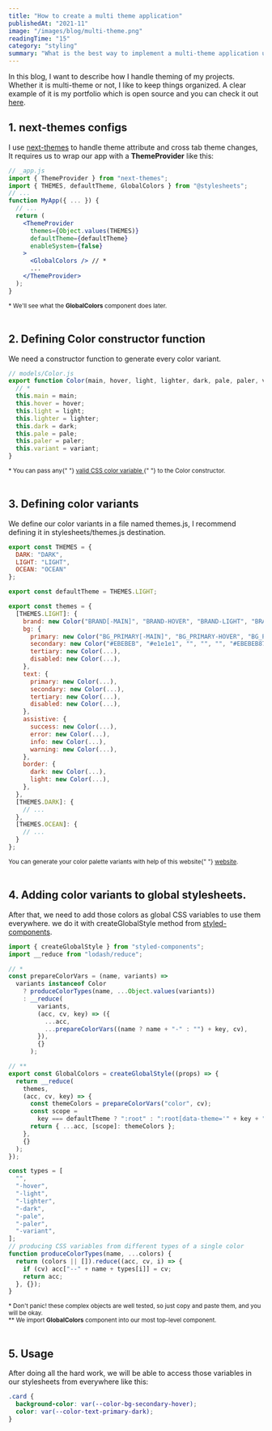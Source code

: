 ```yaml
---
title: "How to create a multi theme application"
publishedAt: "2021-11"
image: "/images/blog/multi-theme.png"
readingTime: "15"
category: "styling"
summary: "What is the best way to implement a multi-theme application using best practices?"
---
```


In this blog, I want to describe how I handle theming of my projects. Whether it is multi-theme or not, I like to keep things organized. A clear example of it is my portfolio which is open source and you can check it out [here](https://github.com/miladMAPS/portfolio).

## 1. next-themes configs

I use [next-themes](https://github.com/pacocoursey/next-themes) to handle theme attribute and cross tab theme changes,
It requires us to wrap our app with a **ThemeProvider** like this:

```jsx
// _app.js
import { ThemeProvider } from "next-themes";
import { THEMES, defaultTheme, GlobalColors } from "@stylesheets";
// ...
function MyApp({ ... }) {
  // ...
  return (
    <ThemeProvider
      themes={Object.values(THEMES)}
      defaultTheme={defaultTheme}
      enableSystem={false}
    >
      <GlobalColors /> // *
      ...
    </ThemeProvider>
  );
}
```

<small>
  * We'll see what the <strong>GlobalColors</strong> component does later.
</small>

<br />
<br />

## 2. Defining Color constructor function

We need a constructor function to generate every color variant.

```javascript
// models/Color.js
export function Color(main, hover, light, lighter, dark, pale, paler, variant) {
  // *
  this.main = main;
  this.hover = hover;
  this.light = light;
  this.lighter = lighter;
  this.dark = dark;
  this.pale = pale;
  this.paler = paler;
  this.variant = variant;
}
```

<small>
  * You can pass any{" "}
  <a href="https://www.w3schools.com/cssref/css_colors_legal.asp">
    valid CSS color variable
  </a>{" "}
  to the Color constructor.
</small>
<br />
<br />

## 3. Defining color variants

We define our color variants in a file named themes.js, I recommend defining it in stylesheets/themes.js destination.

```javascript
export const THEMES = {
  DARK: "DARK",
  LIGHT: "LIGHT",
  OCEAN: "OCEAN"
};

export const defaultTheme = THEMES.LIGHT;

export const themes = {
  [THEMES.LIGHT]: {
    brand: new Color("BRAND[-MAIN]", "BRAND-HOVER", "BRAND-LIGHT", "BRAND-LIGHTER", "BRAND-DARK", "BRAND-PALE", "BRAND-PALER", "BRAND-VARIANT"),
    bg: {
      primary: new Color("BG_PRIMARY[-MAIN]", "BG_PRIMARY-HOVER", "BG_PRIMARY-LIGHT", "BG_PRIMARY-LIGHTER", "BG_PRIMARY-DARK", "BG_PRIMARY-PALE", "BG_PRIMARY-PALER", "BG_PRIMARY-VARIANT"),
      secondary: new Color("#EBEBEB", "#e1e1e1", "", "", "", "#EBEBEB87"),
      tertiary: new Color(...),
      disabled: new Color(...),
    },
    text: {
      primary: new Color(...),
      secondary: new Color(...),
      tertiary: new Color(...),
      disabled: new Color(...),
    },
    assistive: {
      success: new Color(...),
      error: new Color(...),
      info: new Color(...),
      warning: new Color(...),
    },
    border: {
      dark: new Color(...),
      light: new Color(...),
    },
  },
  [THEMES.DARK]: {
    // ...
  },
  [THEMES.OCEAN]: {
    // ...
  }
};
```

<small>
  You can generate your color palette variants with help of this website{" "}
  <a href="http://mcg.mbitson.com/">website</a>.
</small>

<br />
<br />

## 4. Adding color variants to global stylesheets.

After that, we need to add those colors as global CSS variables to use them everywhere.
we do it with createGlobalStyle method from [styled-components](https://styled-components.com/).

```javascript
import { createGlobalStyle } from "styled-components";
import __reduce from "lodash/reduce";

// *
const prepareColorVars = (name, variants) =>
  variants instanceof Color
    ? produceColorTypes(name, ...Object.values(variants))
    : __reduce(
        variants,
        (acc, cv, key) => ({
          ...acc,
          ...prepareColorVars((name ? name + "-" : "") + key, cv),
        }),
        {}
      );

// **
export const GlobalColors = createGlobalStyle((props) => {
  return __reduce(
    themes,
    (acc, cv, key) => {
      const themeColors = prepareColorVars("color", cv);
      const scope =
        key === defaultTheme ? ":root" : ":root[data-theme='" + key + "}']";
      return { ...acc, [scope]: themeColors };
    },
    {}
  );
});

const types = [
  "",
  "-hover",
  "-light",
  "-lighter",
  "-dark",
  "-pale",
  "-paler",
  "-variant",
];
// producing CSS variables from different types of a single color
function produceColorTypes(name, ...colors) {
  return (colors || []).reduce((acc, cv, i) => {
    if (cv) acc["--" + name + types[i]] = cv;
    return acc;
  }, {});
}
```

<small>
  * Don't panic! these complex objects are well tested, so just copy and paste
  them, and you will be okay.
</small>
<br />
<small>
  ** We import <strong>GlobalColors</strong> component into our most top-level
  component.
</small>

<br />
<br />

## 5. Usage

After doing all the hard work, we will be able to access those variables in our stylesheets
from everywhere like this:

```css
.card {
  background-color: var(--color-bg-secondary-hover);
  color: var(--color-text-primary-dark);
}
```
